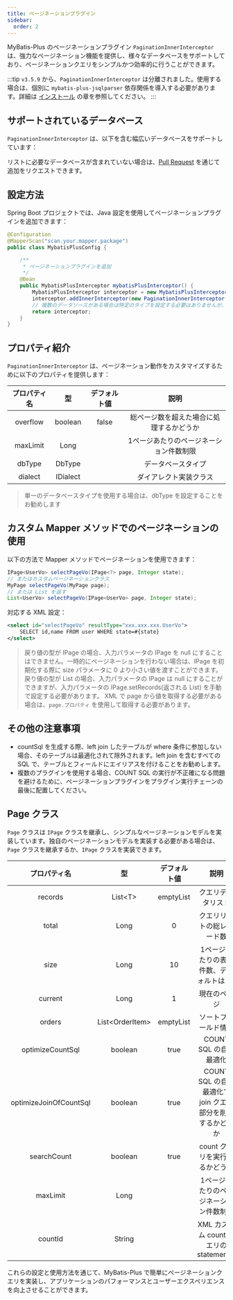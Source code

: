 ```yaml
---
title: ページネーションプラグイン
sidebar:
  order: 2
---
```



MyBatis-Plus のページネーションプラグイン `PaginationInnerInterceptor` は、強力なページネーション機能を提供し、様々なデータベースをサポートしており、ページネーションクエリをシンプルかつ効率的に行うことができます。

:::tip
`v3.5.9` から、`PaginationInnerInterceptor` は分離されました。使用する場合は、個別に `mybatis-plus-jsqlparser` 依存関係を導入する必要があります。詳細は [インストール](/getting-started/install) の章を参照してください。
:::

## サポートされているデータベース

`PaginationInnerInterceptor` は、以下を含む幅広いデータベースをサポートしています：

<SupportDb />

リストに必要なデータベースが含まれていない場合は、[Pull Request](https://github.com/baomidou/mybatis-plus/pull/1550/files) を通じて追加をリクエストできます。

## 設定方法

Spring Boot プロジェクトでは、Java 設定を使用してページネーションプラグインを追加できます：

```java
@Configuration
@MapperScan("scan.your.mapper.package")
public class MybatisPlusConfig {

    /**
     * ページネーションプラグインを追加
     */
    @Bean
    public MybatisPlusInterceptor mybatisPlusInterceptor() {
        MybatisPlusInterceptor interceptor = new MybatisPlusInterceptor();
        interceptor.addInnerInterceptor(new PaginationInnerInterceptor(DbType.MYSQL)); // 複数のプラグインを設定する場合、ページネーションは最後に追加することを忘れないでください
        // 複数のデータソースがある場合は特定のタイプを設定する必要はありませんが、それ以外の場合は具体的な DbType を設定することをお勧めします
        return interceptor;
    }
}
```

## プロパティ紹介

`PaginationInnerInterceptor` は、ページネーション動作をカスタマイズするために以下のプロパティを提供します：

| プロパティ名 | 型 | デフォルト値 | 説明 |
| :-: | :-: | :-: | :-: |
| overflow | boolean | false | 総ページ数を超えた場合に処理するかどうか |
| maxLimit | Long |  | 1ページあたりのページネーション件数制限 |
| dbType | DbType |  | データベースタイプ |
| dialect | IDialect |  | ダイアレクト実装クラス |

> 単一のデータベースタイプを使用する場合は、dbType を設定することをお勧めします

## カスタム Mapper メソッドでのページネーションの使用

以下の方法で Mapper メソッドでページネーションを使用できます：

```java
IPage<UserVo> selectPageVo(IPage<?> page, Integer state);
// またはカスタムページネーションクラス
MyPage selectPageVo(MyPage page);
// または List を返す
List<UserVo> selectPageVo(IPage<UserVo> page, Integer state);
```

対応する XML 設定：

```xml
<select id="selectPageVo" resultType="xxx.xxx.xxx.UserVo">
    SELECT id,name FROM user WHERE state=#{state}
</select>
```

> 戻り値の型が IPage の場合、入力パラメータの IPage を null にすることはできません。一時的にページネーションを行わない場合は、IPage を初期化する際に size パラメータに 0 より小さい値を渡すことができます。
> 戻り値の型が List の場合、入力パラメータの IPage は null にすることができますが、入力パラメータの IPage.setRecords(返される List) を手動で設定する必要があります。
> XML で page から値を取得する必要がある場合は、`page.プロパティ` を使用して取得する必要があります。

## その他の注意事項

- countSql を生成する際、left join したテーブルが where 条件に参加しない場合、そのテーブルは最適化されて除外されます。left join を含むすべての SQL で、テーブルとフィールドにエイリアスを付けることをお勧めします。
- 複数のプラグインを使用する場合、COUNT SQL の実行が不正確になる問題を避けるために、ページネーションプラグインをプラグイン実行チェーンの最後に配置してください。

## Page クラス

`Page` クラスは `IPage` クラスを継承し、シンプルなページネーションモデルを実装しています。独自のページネーションモデルを実装する必要がある場合は、`Page` クラスを継承するか、`IPage` クラスを実装できます。

| プロパティ名 | 型 | デフォルト値 | 説明 |
| :-: | :-: | :-: | :-: |
| records | List&#60;T&#62; | emptyList | クエリデータリスト |
| total | Long | 0 | クエリリストの総レコード数 |
| size | Long | 10 | 1ページあたりの表示件数、デフォルトは 10 |
| current | Long | 1 | 現在のページ |
| orders | List&#60;OrderItem&#62; | emptyList | ソートフィールド情報 |
| optimizeCountSql | boolean | true | COUNT SQL の自動最適化 |
| optimizeJoinOfCountSql | boolean | true | COUNT SQL の自動最適化で join クエリ部分を削除するかどうか |
| searchCount | boolean | true | count クエリを実行するかどうか |
| maxLimit | Long |  | 1ページあたりのページネーション件数制限 |
| countId | String | | XML カスタム count クエリの statementId |

これらの設定と使用方法を通じて、MyBatis-Plus で簡単にページネーションクエリを実装し、アプリケーションのパフォーマンスとユーザーエクスペリエンスを向上させることができます。
